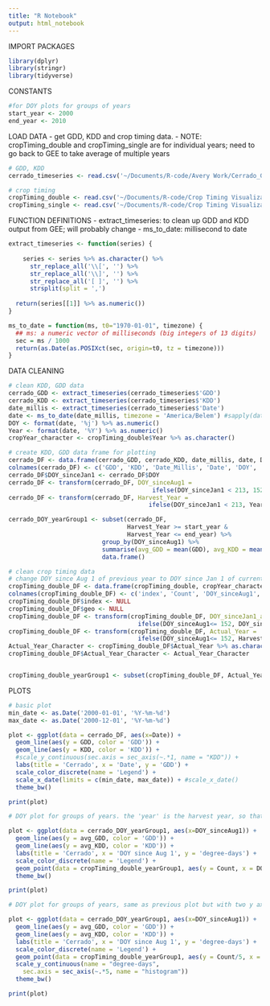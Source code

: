 ```yaml
---
title: "R Notebook"
output: html_notebook
---
```


IMPORT PACKAGES

```r
library(dplyr)
library(stringr)
library(tidyverse)
```

CONSTANTS

```r
#for DOY plots for groups of years
start_year <- 2000
end_year <- 2010
```

LOAD DATA
- get GDD, KDD and crop timing data.
- NOTE: cropTiming_double and cropTiming_single are for individual years; need to go back to GEE to take average of multiple years

```r
# GDD, KDD
cerrado_timeseries <- read.csv('~/Documents/R-code/Avery Work/Cerrado_GDD_KDD.csv')

# crop timing
cropTiming_double <- read.csv('~/Documents/R-code/Crop Timing Visualization/double_50km_MT.csv') #just pasted plant and harvest csvs together
cropTiming_single <- read.csv('~/Documents/R-code/Crop Timing Visualization/single_50km_MT.csv')
```

FUNCTION DEFINITIONS
- extract_timeseries: to clean up GDD and KDD output from GEE; will probably change
- ms_to_date: millisecond to date

```r
extract_timeseries <- function(series) {
  
    series <- series %>% as.character() %>% 
      str_replace_all('\\[', '') %>% 
      str_replace_all('\\]', '') %>% 
      str_replace_all('[ ]', '') %>% 
      strsplit(split = ',')
  
  return(series[[1]] %>% as.numeric())
}

ms_to_date = function(ms, t0="1970-01-01", timezone) {
  ## ms: a numeric vector of milliseconds (big integers of 13 digits)
  sec = ms / 1000
  return(as.Date(as.POSIXct(sec, origin=t0, tz = timezone)))
}
```

DATA CLEANING

```r
# clean KDD, GDD data
cerrado_GDD <- extract_timeseries(cerrado_timeseries$'GDD')
cerrado_KDD <- extract_timeseries(cerrado_timeseries$'KDD')
date_millis <- extract_timeseries(cerrado_timeseries$'Date')
date <- ms_to_date(date_millis, timezone = 'America/Belem') #sapply(date_millis, ms_to_date)
DOY <- format(date, '%j') %>% as.numeric() 
Year <- format(date, '%Y') %>% as.numeric()
cropYear_character <- cropTiming_double$Year %>% as.character()

# create KDD, GDD data frame for plotting
cerrado_DF <- data.frame(cerrado_GDD, cerrado_KDD, date_millis, date, DOY, Year)
colnames(cerrado_DF) <- c('GDD', 'KDD', 'Date_Millis', 'Date', 'DOY', 'Year')
cerrado_DF$DOY_sinceJan1 <- cerrado_DF$DOY
cerrado_DF <- transform(cerrado_DF, DOY_sinceAug1 = 
                                        ifelse(DOY_sinceJan1 < 213, 152 + DOY_sinceJan1, DOY_sinceJan1 - 213))
cerrado_DF <- transform(cerrado_DF, Harvest_Year = 
                                       ifelse(DOY_sinceJan1 < 213, Year, Year + 1))

cerrado_DOY_yearGroup1 <- subset(cerrado_DF, 
                                 Harvest_Year >= start_year & 
                                 Harvest_Year <= end_year) %>% 
                          group_by(DOY_sinceAug1) %>% 
                          summarise(avg_GDD = mean(GDD), avg_KDD = mean(KDD)) %>%
                          data.frame()

# clean crop timing data
# change DOY since Aug 1 of previous year to DOY since Jan 1 of current (actual) year
cropTiming_double_DF <- data.frame(cropTiming_double, cropYear_character)
colnames(cropTiming_double_DF) <- c('index', 'Count', 'DOY_sinceAug1', 'Harvest_Year', 'geo','Harvest_Year_Character')
cropTiming_double_DF$index <- NULL
cropTiming_double_DF$geo <- NULL
cropTiming_double_DF <- transform(cropTiming_double_DF, DOY_sinceJan1_actualYear = 
                                    ifelse(DOY_sinceAug1<= 152, DOY_sinceAug1 + 213, DOY_sinceAug1 - 152))
cropTiming_double_DF <- transform(cropTiming_double_DF, Actual_Year = 
                                    ifelse(DOY_sinceAug1<= 152, Harvest_Year - 1, Harvest_Year))
Actual_Year_Character <- cropTiming_double_DF$Actual_Year %>% as.character()
cropTiming_double_DF$Actual_Year_Character <- Actual_Year_Character


cropTiming_double_yearGroup1 <- subset(cropTiming_double_DF, Actual_Year >= start_year & Actual_Year <= end_year)

```

PLOTS

```r

# basic plot
min_date <- as.Date('2000-01-01', '%Y-%m-%d')
max_date <- as.Date('2000-12-01', '%Y-%m-%d')

plot <- ggplot(data = cerrado_DF, aes(x=Date)) +
  geom_line(aes(y = GDD, color = 'GDD')) +
  geom_line(aes(y = KDD, color = 'KDD')) +
  #scale_y_continuous(sec.axis = sec_axis(~.*1, name = "KDD")) +
  labs(title = 'Cerrado', x = 'Date', y = 'GDD') +
  scale_color_discrete(name = 'Legend') +
  scale_x_date(limits = c(min_date, max_date)) + #scale_x_date()
  theme_bw()

print(plot)
```

```r

# DOY plot for groups of years. the 'year' is the harvest year, so that the same color represents a single cycle of planting and harvesting. If did actual year for crop timing, then the planting in 2000 would be plotted with the harvest in 2000 (previous crop cycle)

plot <- ggplot(data = cerrado_DOY_yearGroup1, aes(x=DOY_sinceAug1)) +
  geom_line(aes(y = avg_GDD, color = 'GDD')) +
  geom_line(aes(y = avg_KDD, color = 'KDD')) +
  labs(title = 'Cerrado', x = 'DOY since Aug 1', y = 'degree-days') +
  scale_color_discrete(name = 'Legend') +
  geom_point(data = cropTiming_double_yearGroup1, aes(y = Count, x = DOY_sinceAug1, color = Harvest_Year_Character)) +
  theme_bw()

print(plot)


```

```r
# DOY plot for groups of years, same as previous plot but with two y axes.

plot <- ggplot(data = cerrado_DOY_yearGroup1, aes(x=DOY_sinceAug1)) +
  geom_line(aes(y = avg_GDD, color = 'GDD')) +
  geom_line(aes(y = avg_KDD, color = 'KDD')) +
  labs(title = 'Cerrado', x = 'DOY since Aug 1', y = 'degree-days') +
  scale_color_discrete(name = 'Legend') +
  geom_point(data = cropTiming_double_yearGroup1, aes(y = Count/5, x = DOY_sinceAug1, color = Harvest_Year_Character)) +
  scale_y_continuous(name = "degree-days", 
    sec.axis = sec_axis(~.*5, name = "histogram"))
  theme_bw()

print(plot)

```

